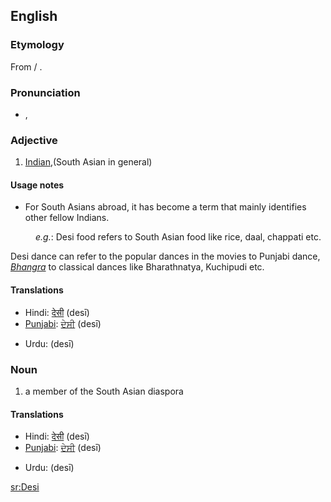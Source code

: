 {{wikipedia|desi}}
{{also|desi|desi-}}
==English==

===Etymology===
From {{etyl|hi}} {{term|देसी|sc=Deva|tr=desī||national|lang=hi}} / {{etyl|ur}} {{term|دیسی|sc=ur-Arab|tr=desī||national|lang=ur}}.

===Pronunciation===
* {{IPA|/deɪ.siː/}}, {{SAMPA|/deI.si:/}}

===Adjective===
{{en-adj|-}}

# [[Indian]],(South Asian in general)

====Usage notes====
* For South Asians abroad, it has become a term that mainly identifies other fellow Indians.

: ''e.g.'': Desi food refers to South Asian food like rice, daal, chappati etc.
Desi dance can refer to the popular dances in the movies to Punjabi dance, ''[[Bhangra]]'' to classical dances like Bharathnatya, Kuchipudi etc.

====Translations====
{{trans-top|South Asian}}
* Hindi: [[देसी]] (desī)
* [[Punjabi]]: [[ਦੇਸੀ]] (desī)
{{trans-mid}}
* Urdu: {{ur-Arab|[[دیسی]]}} (desī)
{{trans-bottom}}

===Noun===
{{infl|en|noun}}

# a member of the South Asian diaspora

====Translations====
{{trans-top|person}}
* Hindi: [[देसी]] (desī)
* [[Punjabi]]: [[ਦੇਸੀ]] (desī)
{{trans-mid}}
* Urdu: {{ur-Arab|[[دیسی]]}} (desī)
{{trans-bottom}}

{{rfc}}

[[sr:Desi]]